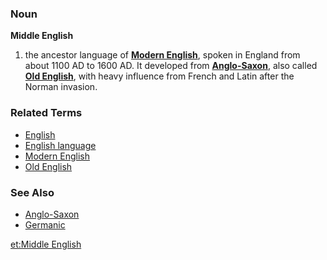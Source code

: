 ===Noun===
'''Middle English'''

# the ancestor language of '''[[Modern English]]''', spoken in England from about 1100 AD to 1600 AD.  It developed from '''[[Anglo-Saxon]]''', also called '''[[Old English]]''', with heavy influence from French and Latin after the Norman invasion.

===Related Terms===
*[[English]]
*[[English language]]
*[[Modern English]]
*[[Old English]]

===See Also===
*[[Anglo-Saxon]]
*[[Germanic]]

[[et:Middle English]]